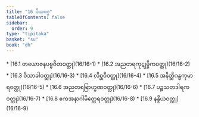 ```yaml
---
title: "16 ပိယဝဂ္ဂ"
tableOfContents: false
sidebar:
  order: 9
type: "tipitaka"
basket: "su"
book: "dh"
---
```



<DynamicBreadcrumb />



<TableOfContents book="dh" section="16">
* [16.1 တယောဇနပဗ္ဗဇိတဝတ္ထု](16/16-1)
* [16.2 အညတရကုဋုမ္ဗိကဝတ္ထု](16/16-2)
* [16.3 ဝိသာခါဝတ္ထု](16/16-3)
* [16.4 လိစ္ဆဝီဝတ္ထု](16/16-4)
* [16.5 အနိတ္ထိဂန္ဓကုမာရဝတ္ထု](16/16-5)
* [16.6 အညတရဗြာဟ္မဏဝတ္ထု](16/16-6)
* [16.7 ပဉ္စသတဒါရကဝတ္ထု](16/16-7)
* [16.8 ဧကအနာဂါမိတ္ထေရဝတ္ထု](16/16-8)
* [16.9 နန္ဒိယဝတ္ထု](16/16-9)
</TableOfContents>